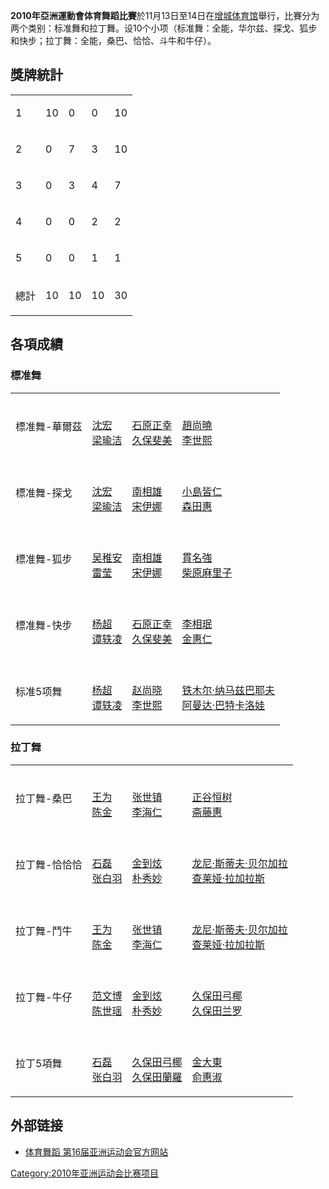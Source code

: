 '''2010年亞洲運動會体育舞蹈比賽'''於11月13日至14日在[[增城体育馆|增城体育馆]]舉行，比賽分为两个类别：标准舞和拉丁舞。设10个小项（标准舞：全能，华尔兹、探戈、狐步和快步；拉丁舞：全能，桑巴、恰恰、斗牛和牛仔）。

== 獎牌統計 ==
{| {{RankedMedalTable|class=wikitable sortable}}
|-
|1||align=left|{{flagIOC2team|CHN|2010年亞洲運動會}}||10||0||0||10
|-
|2||align=left|{{flagIOC2team|KOR|2010年亞洲運動會}}||0||7||3||10
|-
|3||align=left|{{flagIOC2team|JPN|2010年亞洲運動會}}||0||3||4||7
|-
|4||align=left|{{flagIOC2team|PHI|2010年亞洲運動會}}||0||0||2||2
|-
|5||align=left|{{flagIOC2team|KAZ|2010年亞洲運動會}}||0||0||1||1
|- class="sortbottom"
!colspan=2| 總計 || 10 || 10 || 10 || 30
|}

== 各項成績 ==
=== 標准舞 ===
{| {{MedalistTable|type=項目|columns=1|labelwidth=180px|style=font-size:small;}}
|-
| 標准舞-華爾茲
|{{flagIOC2team|CHN|2010年亞洲運動會}}<br />[[沈宏|沈宏]]<br />[[梁瑜洁|梁瑜洁]]
|{{flagIOC2team|JPN|2010年亞洲運動會}}<br />[[石原正幸|石原正幸]]<br />[[久保斐美|久保斐美]] 
|{{flagIOC2team|KOR|2010年亞洲運動會}}<br />[[趙尚曉|趙尚曉]]<br />[[李世熙|李世熙]]
|-
| 標准舞-探戈
|{{flagIOC2team|CHN|2010年亞洲運動會}}<br />[[沈宏|沈宏]]<br />[[梁瑜洁|梁瑜洁]]
|{{flagIOC2team|KOR|2010年亞洲運動會}}<br />[[南相雄|南相雄]]<br />[[宋伊娜|宋伊娜]]
|{{flagIOC2team|JPN|2010年亞洲運動會}}<br />[[小島皆仁|小島皆仁]]<br />[[森田惠|森田惠]]
|-
| 標准舞-狐步
|{{flagIOC2team|CHN|2010年亞洲運動會}}<br />[[吴稚安|吴稚安]]<br />[[雷莹|雷莹]]
|{{flagIOC2team|KOR|2010年亞洲運動會}}<br />[[南相雄|南相雄]]<br />[[宋伊娜|宋伊娜]]
|{{flagIOC2team|JPN|2010年亞洲運動會}}<br />[[貫名強|貫名強]]<br />[[柴原麻里子|柴原麻里子]]
|-
| 標准舞-快步
|{{flagIOC2team|CHN|2010年亞洲運動會}}<br />[[杨超|杨超]]<br />[[谭轶凌|谭轶凌]]
|{{flagIOC2team|JPN|2010年亞洲運動會}}<br />[[石原正幸|石原正幸]]<br />[[久保斐美|久保斐美]]
|{{flagIOC2team|KOR|2010年亞洲運動會}}<br />[[李相珉|李相珉]]<br />[[金惠仁|金惠仁]]
|-
| 标准5项舞
|{{flagIOC2team|CHN|2010年亞洲運動會}}<br />[[杨超|杨超]]<br />[[谭轶凌|谭轶凌]]
|{{flagIOC2team|KOR|2010年亞洲運動會}}<br />[[赵尚晓|赵尚晓]]<br />[[李世熙|李世熙]]
|{{flagIOC2team|KAZ|2010年亞洲運動會}}<br />[[铁木尔·纳马兹巴耶夫|铁木尔·纳马兹巴耶夫]]<br />[[阿曼达·巴特卡洛娃|阿曼达·巴特卡洛娃]]
|}

=== 拉丁舞 ===
{| {{MedalistTable|type=項目|columns=1|labelwidth=180px|style=font-size:small;}}
|-
| 拉丁舞-桑巴
|{{flagIOC2team|CHN|2010年亞洲運動會}}<br />[[王为|王为]]<br />[[陈金_(体育舞蹈运动员)|陈金]]
|{{flagIOC2team|KOR|2010年亞洲運動會}}<br />[[张世镇|张世镇]]<br />[[李海仁|李海仁]]
|{{flagIOC2team|JPN|2010年亞洲運動會}}<br />[[正谷恒树|正谷恒树]]<br />[[斋藤惠|斋藤惠]]
|-
| 拉丁舞-恰恰恰
|{{flagIOC2team|CHN|2010年亞洲運動會}}<br />[[石磊_(体育舞蹈运动员)|石磊]]<br />[[张白羽|张白羽]]
|{{flagIOC2team|KOR|2010年亞洲運動會}}<br />[[金到炫|金到炫]]<br />[[朴秀妙|朴秀妙]]
|{{flagIOC2team|PHI|2010年亞洲運動會}}<br />[[龙尼·斯蒂夫·贝尔加拉|龙尼·斯蒂夫·贝尔加拉]]<br />[[查莱娅·拉加拉斯|查莱娅·拉加拉斯]]
|-
| 拉丁舞-鬥牛
|{{flagIOC2team|CHN|2010年亞洲運動會}}<br />[[王为|王为]]<br />[[陈金_(体育舞蹈运动员)|陈金]]
|{{flagIOC2team|KOR|2010年亞洲運動會}}<br />[[张世镇|张世镇]]<br />[[李海仁|李海仁]]
|{{flagIOC2team|PHI|2010年亞洲運動會}}<br />[[龙尼·斯蒂夫·贝尔加拉|龙尼·斯蒂夫·贝尔加拉]]<br />[[查莱娅·拉加拉斯|查莱娅·拉加拉斯]]
|-
| 拉丁舞-牛仔
|{{flagIOC2team|CHN|2010年亞洲運動會}}<br />[[范文博|范文博]]<br />[[陈世瑶|陈世瑶]]
|{{flagIOC2team|KOR|2010年亞洲運動會}}<br />[[金到炫|金到炫]]<br />[[朴秀妙|朴秀妙]]
|{{flagIOC2team|JPN|2010年亞洲運動會}}<br />[[久保田弓椰|久保田弓椰]]<br />[[久保田兰罗|久保田兰罗]]
|-
| 拉丁5項舞
|{{flagIOC2team|CHN|2010年亞洲運動會}}<br />[[石磊_(体育舞蹈运动员)|石磊]]<br />[[张白羽|张白羽]]
|{{flagIOC2team|JPN|2010年亞洲運動會}}<br />[[久保田弓椰|久保田弓椰]]<br />[[久保田蘭羅|久保田蘭羅]]
|{{flagIOC2team|KOR|2010年亞洲運動會}}<br />[[金大東|金大東]]<br />[[俞惠淑|俞惠淑]]
|}

== 外部链接 ==
*[http://www.gz2010.cn/08/0304/16/4673TOUT00780015.html 体育舞蹈 第16届亚洲运动会官方网站]{{Wayback|url=http://www.gz2010.cn/08/0304/16/4673TOUT00780015.html |date=20160308011344 }}

{{2010年亚洲运动会项目}}
{{亞洲運動會運動舞蹈比賽}}
[[Category:2010年亚洲运动会比赛项目|Category:2010年亚洲运动会比赛项目]]